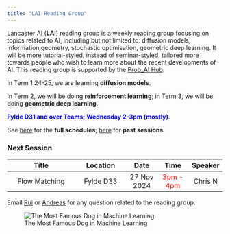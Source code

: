 ```yaml
---
title: "LAI Reading Group"
---
```


Lancaster AI (**LAI**) reading group is a weekly reading group focusing on topics related to AI, including but not limited to: diffusion models, information geometry, stochastic optimisation, geometric deep learning. It will be more tutorial-styled, instead of seminar-styled, tailored more towards people who wish to learn more about the recent developments of AI. This reading group is supported by the [Prob_AI Hub](https://www.probai.uk/).

In Term 1 24-25, we are learning **diffusion models**. 

In Term 2, we will be doing **reinforcement learning**; in Term 3, we will be doing **geometric deep learning**. 

<span style="color:Blue">**Fylde D31 and over Teams; Wednesday 2-3pm (mostly)**</span>.

See [here](./schedule.html) for the **full schedules**; [here](./past.html) for **past sessions**. 

### Next Session

| Title | Location | Date | Time | Speaker |
|:---------:|:------:|:---:|:---:|:-:|
| Flow Matching      | Fylde D33   | 27 Nov 2024 |   <span style="color:Red">3pm - 4pm</span>   |    Chris N      |

Email [Rui](mailto:r.zhang26@lancaster.ac.uk) or [Andreas](mailto:a.makris@lancaster.ac.uk) for any question related to the reading group.

![The Most Famous Dog in Machine Learning](./songyang_dog)